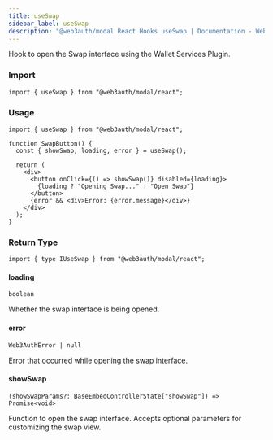 ```yaml
---
title: useSwap
sidebar_label: useSwap
description: "@web3auth/modal React Hooks useSwap | Documentation - Web3Auth"
---
```


Hook to open the Swap interface using the Wallet Services Plugin.

### Import

```tsx
import { useSwap } from "@web3auth/modal/react";
```

### Usage

```tsx
import { useSwap } from "@web3auth/modal/react";

function SwapButton() {
  const { showSwap, loading, error } = useSwap();

  return (
    <div>
      <button onClick={() => showSwap()} disabled={loading}>
        {loading ? "Opening Swap..." : "Open Swap"}
      </button>
      {error && <div>Error: {error.message}</div>}
    </div>
  );
}
```

### Return Type

```tsx
import { type IUseSwap } from "@web3auth/modal/react";
```

#### loading

`boolean`

Whether the swap interface is being opened.

#### error

`Web3AuthError | null`

Error that occurred while opening the swap interface.

#### showSwap

`(showSwapParams?: BaseEmbedControllerState["showSwap"]) => Promise<void>`

Function to open the swap interface. Accepts optional parameters for customizing the swap view.
